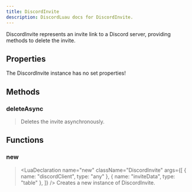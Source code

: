 ```yaml
---
title: DiscordInvite
description: DiscordLuau docs for DiscordInvite.
---
```


[//]: # "This file was automatically compiled through the Generator luau code under this repository"
[//]: # "if you want to edit the documentation of discord-luau, please write changes"
[//]: # "to the discord-luau repository itself, we extract the comments from discord-luau and translate"
[//]: # "them into markdown files that Nextra can interpret!"
[//]: # "----- DOCUMENT IMPORTS ----- "


[//]: # "----- DOCUMENT DESCRIPTION ----- "

DiscordInvite represents an invite link to a Discord server, providing methods to delete the invite.

[//]: # "----- DOCUMENT PROPERTIES ----- "

## Properties

The DiscordInvite instance has no set properties!

[//]: # "----- DOCUMENT METHODS ----- "

## Methods

### deleteAsync

> <LuaDeclaration
>   name="deleteAsync"
>   className="DiscordInvite"
>   args={[]}
>   returnType="Future<unknown>"
>   isMethod
> />
> Deletes the invite asynchronously.

[//]: # "----- DOCUMENT FUNCTIONS ----- "

## Functions

### new

> <LuaDeclaration
>   name="new"
>   className="DiscordInvite"
>   args={[
>     { name: "discordClient", type: "any" },
>     { name: "inviteData", type: "table" },
>   ]}
> />
> Creates a new instance of DiscordInvite.
